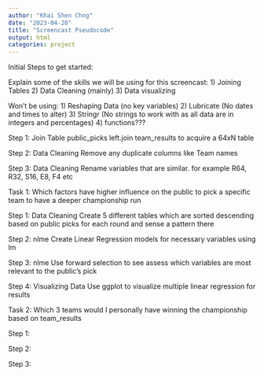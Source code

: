 ```yaml
---
author: "Khai Shen Chng"
date: "2023-04-20"
title: "Screencast Pseudocode"
output: html
categories: project
---
```


Initial Steps to get started:

Explain some of the skills we will be using for this screencast:
1) Joining Tables
2) Data Cleaning (mainly)
3) Data visualizing

Won't be using:
1) Reshaping Data (no key variables)
2) Lubricate (No dates and times to alter)
3) Stringr (No strings to work with as all data are in integers and percentages)
4) functions???



Step 1: Join Table
  public_picks left.join team_results to acquire a 64xN table

Step 2: Data Cleaning
  Remove any duplicate columns like Team names
  
Step 3: Data Cleaning
  Rename variables that are similar. for example R64, R32, S16, E8, F4 etc
  
  
  

Task 1: Which factors have higher influence on the public to pick a specific team to have a deeper championship run

Step 1: Data Cleaning
  Create 5 different tables which are sorted descending based on public picks for each round and sense a pattern there
  
Step 2: nlme
  Create Linear Regression models for necessary variables using lm
  
Step 3: nlme
  Use forward selection to see assess which variables are most relevant to the public's pick
  
Step 4: Visualizing Data
  Use ggplot to visualize multiple linear regression for results
  
  
  



Task 2: Which 3 teams would I personally have winning the championship based on team_results

Step 1:

Step 2:

Step 3:












